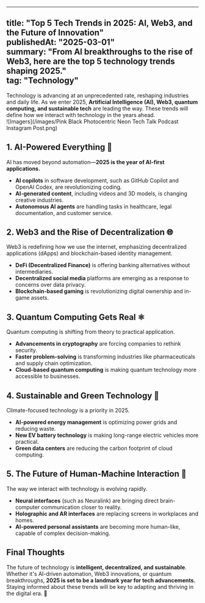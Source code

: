 
---  
title: "Top 5 Tech Trends in 2025: AI, Web3, and the Future of Innovation"  
publishedAt: "2025-03-01"  
summary: "From AI breakthroughs to the rise of Web3, here are the top 5 technology trends shaping 2025."  
tag: "Technology"  
---  

Technology is advancing at an unprecedented rate, reshaping industries and daily life. As we enter 2025, **Artificial Intelligence (AI), Web3, quantum computing, and sustainable tech** are leading the way. These trends will define how we interact with technology in the years ahead.  
![Imagers](/images/Pink Black Photocentric Neon Tech Talk Podcast Instagram Post.png)
## 1. AI-Powered Everything 🤖  

AI has moved beyond automation—**2025 is the year of AI-first applications.**  
- **AI copilots** in software development, such as GitHub Copilot and OpenAI Codex, are revolutionizing coding.  
- **AI-generated content**, including videos and 3D models, is changing creative industries.  
- **Autonomous AI agents** are handling tasks in healthcare, legal documentation, and customer service.  

## 2. Web3 and the Rise of Decentralization 🌐  

Web3 is redefining how we use the internet, emphasizing decentralized applications (dApps) and blockchain-based identity management.  
- **DeFi (Decentralized Finance)** is offering banking alternatives without intermediaries.  
- **Decentralized social media** platforms are emerging as a response to concerns over data privacy.  
- **Blockchain-based gaming** is revolutionizing digital ownership and in-game assets.  

## 3. Quantum Computing Gets Real ⚛️  

Quantum computing is shifting from theory to practical application.  
- **Advancements in cryptography** are forcing companies to rethink security.  
- **Faster problem-solving** is transforming industries like pharmaceuticals and supply chain optimization.  
- **Cloud-based quantum computing** is making quantum technology more accessible to businesses.  

## 4. Sustainable and Green Technology 🌱  

Climate-focused technology is a priority in 2025.  
- **AI-powered energy management** is optimizing power grids and reducing waste.  
- **New EV battery technology** is making long-range electric vehicles more practical.  
- **Green data centers** are reducing the carbon footprint of cloud computing.  

## 5. The Future of Human-Machine Interaction 🧠  

The way we interact with technology is evolving rapidly.  
- **Neural interfaces** (such as Neuralink) are bringing direct brain-computer communication closer to reality.  
- **Holographic and AR interfaces** are replacing screens in workplaces and homes.  
- **AI-powered personal assistants** are becoming more human-like, capable of complex decision-making.  

## Final Thoughts  

The future of technology is **intelligent, decentralized, and sustainable**. Whether it's AI-driven automation, Web3 innovations, or quantum breakthroughs, **2025 is set to be a landmark year for tech advancements.** Staying informed about these trends will be key to adapting and thriving in the digital era. 🚀  

